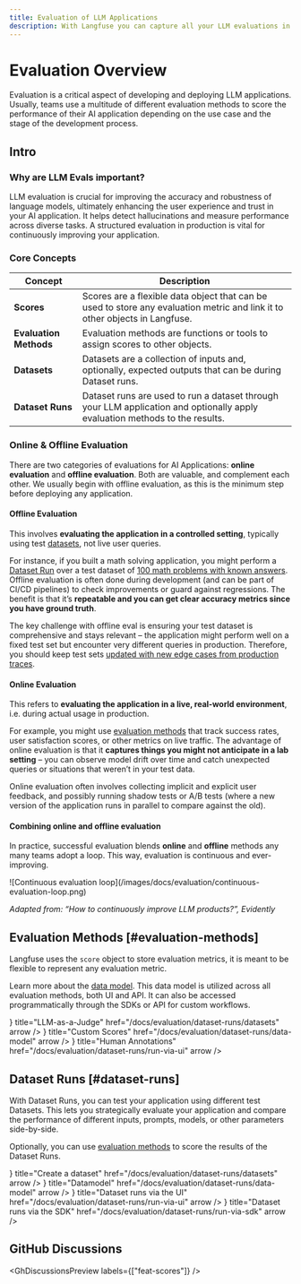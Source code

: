 ```yaml
---
title: Evaluation of LLM Applications
description: With Langfuse you can capture all your LLM evaluations in one place. You can combine a variety of different evaluation metrics like model-based evaluations (LLM-as-a-Judge), manual annotations or fully custom evaluation workflows via API/SDKs. This allows you to measure quality, tonality, factual accuracy, completeness, and other dimensions of your LLM application.
---
```


# Evaluation Overview

Evaluation is a critical aspect of developing and deploying LLM applications. Usually, teams use a multitude of different evaluation methods to score the performance of their AI application depending on the use case and the stage of the development process.

## Intro

### Why are LLM Evals important?

LLM evaluation is crucial for improving the accuracy and robustness of language models, ultimately enhancing the user experience and trust in your AI application. It helps detect hallucinations and measure performance across diverse tasks. A structured evaluation in production is vital for continuously improving your application.

### Core Concepts

| Concept | Description |
|---------|-------------|
| **Scores** | Scores are a flexible data object that can be used to store any evaluation metric and link it to other objects in Langfuse. |
| **Evaluation Methods** | Evaluation methods are functions or tools to assign scores to other objects. |
| **Datasets** | Datasets are a collection of inputs and, optionally, expected outputs that can be during Dataset runs. |
| **Dataset Runs** | Dataset runs are used to run a dataset through your LLM application and optionally apply evaluation methods to the results. |

### Online & Offline Evaluation

There are two categories of evaluations for AI Applications: **online evaluation** and **offline evaluation**. Both are valuable, and complement each other. We usually begin with offline evaluation, as this is the minimum step before deploying any application.

#### Offline Evaluation

This involves **evaluating the application in a controlled setting**, typically using test [datasets](/docs/evaluation/dataset-runs/datasets.mdx), not live user queries. 

For instance, if you built a math solving application, you might perform a [Dataset Run](#dataset-run) over a test dataset of [100 math problems with known answers](https://huggingface.co/datasets/gsm8k). Offline evaluation is often done during development (and can be part of CI/CD pipelines) to check improvements or guard against regressions. The benefit is that it’s **repeatable and you can get clear accuracy metrics since you have ground truth**. 

The key challenge with offline eval is ensuring your test dataset is comprehensive and stays relevant – the application might perform well on a fixed test set but encounter very different queries in production. Therefore, you should keep test sets [updated with new edge cases from production traces](/docs/evaluation/dataset-runs/datasets#create-items-from-production-data).

#### Online Evaluation 

This refers to **evaluating the application in a live, real-world environment**, i.e. during actual usage in production. 

For example, you might use [evaluation methods](#evaluation-methods) that track success rates, user satisfaction scores, or other metrics on live traffic. The advantage of online evaluation is that it **captures things you might not anticipate in a lab setting** – you can observe model drift over time and catch unexpected queries or situations that weren’t in your test data​. 

Online evaluation often involves collecting implicit and explicit user feedback, and possibly running shadow tests or A/B tests (where a new version of the application runs in parallel to compare against the old). 

#### Combining online and offline evaluation

In practice, successful evaluation blends **online** and **offline** methods​ any many teams adopt a loop. This way, evaluation is continuous and ever-improving.

<Frame border fullWidth>
![Continuous evaluation loop](/images/docs/evaluation/continuous-evaluation-loop.png)
</Frame>

_Adapted from: “How to continuously improve LLM products?”, Evidently_

## Evaluation Methods [#evaluation-methods]

Langfuse uses the `score` object to store evaluation metrics, it is meant to be flexible to represent any evaluation metric. 

Learn more about the [data model](/docs/scores/data-model). This data model is utilized across all evaluation methods, both UI and API. It can also be accessed programmatically through the SDKs or API for custom workflows.


<Cards num={2}>
  <Card
    icon={<Lightbulb size="24" />}
    title="LLM-as-a-Judge"
    href="/docs/evaluation/dataset-runs/datasets"
    arrow
  />
  <Card
    icon={<SquarePercent size="24" />}
    title="Custom Scores"
    href="/docs/evaluation/dataset-runs/data-model"
    arrow
  />
  <Card
    icon={<ClipboardPen size="24" />}
    title="Human Annotations"
    href="/docs/evaluation/dataset-runs/run-via-ui"
    arrow
  />
</Cards>

## Dataset Runs [#dataset-runs]

With Dataset Runs, you can test your application using different test Datasets. This lets you strategically evaluate your application and compare the performance of different inputs, prompts, models, or other parameters side-by-side. 

Optionally, you can use [evaluation methods](#evaluation-methods) to score the results of the Dataset Runs.


<Cards num={2}>
  <Card
    icon={<Table size="24" />}
    title="Create a dataset"
    href="/docs/evaluation/dataset-runs/datasets"
    arrow
  />
  <Card
    icon={<Database size="24" />}
    title="Datamodel"
    href="/docs/evaluation/dataset-runs/data-model"
    arrow
  />
  <Card
    icon={<WandSparkles size="24" />}
    title="Dataset runs via the UI"
    href="/docs/evaluation/dataset-runs/run-via-ui"
    arrow
  />
  <Card
    icon={<CodeXml size="24" />}
    title="Dataset runs via the SDK"
    href="/docs/evaluation/dataset-runs/run-via-sdk"
    arrow
  />
</Cards>


## GitHub Discussions


<GhDiscussionsPreview labels={["feat-scores"]} />
